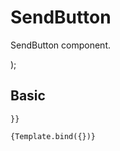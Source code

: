 
<Meta title="Components/Content/SendButton" component={SendButton} />

# SendButton

SendButton component.

<Props of={SendButton} />

  <SendButton sendButton={args.sendButton} />
);

## Basic

<Canvas>
  <Story
    name="Basic"
    args={{
      
    }}
  >
    {Template.bind({})}
  </Story>
</Canvas>

<ArgsTable story="Basic" />